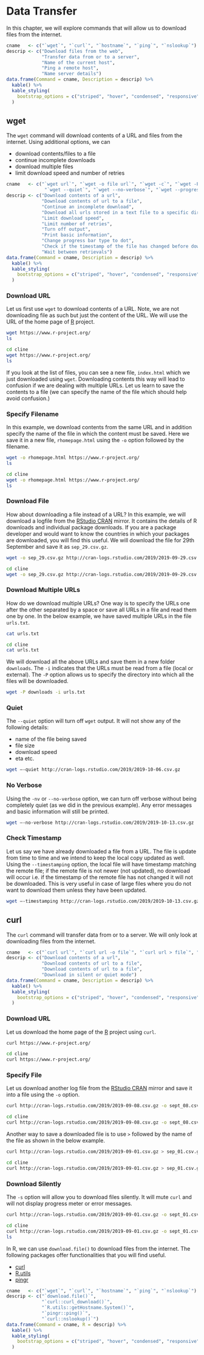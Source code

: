 # Data Transfer {#datatransfer}

In this chapter, we will explore commands that will allow us to download files 
from the internet.

```r
cname   <- c("`wget`", "`curl`", "`hostname`", "`ping`", "`nslookup`")
descrip <- c("Download files from the web",
             "Transfer data from or to a server",
             "Name of the current host",
             "Ping a remote host",
             "Name server details")
data.frame(Command = cname, Description = descrip) %>% 
  kable() %>% 
  kable_styling(
    bootstrap_options = c("striped", "hover", "condensed", "responsive")
  )
```

## wget

The `wget` command will download contents of a URL and files from the internet. 
Using additional options, we can

- download contents/files to a file
- continue incomplete downloads
- download multiple files 
- limit download speed and number of retries

```r
cname   <- c("`wget url`", "`wget -o file url`", "`wget -c`", "`wget -P folder_name -i urls.txt`", "`wget --limit-rate`", "`wget --tries`",
              "`wget --quiet`", "`wget --no-verbose`", "`wget --progress-dot`", "`wget --timestamping`", "`wget --wait`")
descrip <- c("Download contents of a url",
             "Download contents of url to a file",
             "Continue an incomplete download",
             "Download all urls stored in a text file to a specific directory",
             "Limit download speed", 
             "Limit number of retries",
             "Turn off output",
             "Print basic information",
             "Change progress bar type to dot",
             "Check if the timestamp of the file has changed before downloading",
             "Wait between retrievals")
data.frame(Command = cname, Description = descrip) %>% 
  kable() %>% 
  kable_styling(
    bootstrap_options = c("striped", "hover", "condensed", "responsive")
  )
```

### Download URL

Let us first use `wget` to download contents of a URL. Note, we are not downloading file as such but just the content of the URL. We will use the URL of the home page of [R](https://www.r-project.org/) project. 

```bash
wget https://www.r-project.org/
ls
```

```bash
cd cline
wget https://www.r-project.org/
ls
```

If you look at the list of files, you can see a new file, `index.html` which we just downloaded using `wget`. Downloading contents this way will lead to confusion if we are dealing with multiple URLs. Let us learn to save the contents to a file (we can specify the name of the file which should help avoid confusion.)

### Specify Filename

In this example, we download contents from the same URL and in addition specify the name of the file in which the content must be saved. Here we save it in a new file, `rhomepage.html` using the `-o` option followed by the filename.

```bash
wget -o rhomepage.html https://www.r-project.org/
ls
```

```bash
cd cline
wget -o rhomepage.html https://www.r-project.org/
ls
```

### Download File

How about downloading a file instead of a URL? In this example, we will download a logfile from the [RStudio CRAN](http://cran-logs.rstudio.com/) mirror. It contains the details of R downloads and individual package downloads. If you are a package developer and would want to know the countries in which your packages are downloaded, you will find this useful. We will download the file for 29th September and save it as `sep_29.csv.gz`.

```bash
wget -o sep_29.csv.gz http://cran-logs.rstudio.com/2019/2019-09-29.csv.gz
```

```bash
cd cline
wget -o sep_29.csv.gz http://cran-logs.rstudio.com/2019/2019-09-29.csv.gz
```

### Download Multiple URLs 

How do we download multiple URLs? One way is to specify the URLs one after the other separated by a space or save all URLs in a file and read them one by one. In the below example, we have saved multiple URLs in the file `urls.txt`. 

```bash
cat urls.txt
```

```bash
cd cline
cat urls.txt
```

We will download all the above URLs and save them in a new folder `downloads`. The `-i` indicates that the URLs must be read from a file (local or external). The `-P` option allows us to specify the directory into which all the files will be downloaded. 

```bash
wget -P downloads -i urls.txt     
```

### Quiet

The `--quiet` option will turn off `wget` output. It will not show any of the following details:

- name of the file being saved
- file size
- download speed
- eta etc.

```bash
wget –-quiet http://cran-logs.rstudio.com/2019/2019-10-06.csv.gz
```

### No Verbose

Using the `-nv` or `--no-verbose` option, we can turn off verbose without being completely quiet (as we did in the previous example). Any error messages and basic information will still be printed.

```bash
wget –-no-verbose http://cran-logs.rstudio.com/2019/2019-10-13.csv.gz    
```

### Check Timestamp

Let us say we have already downloaded a file from a URL. The file is update from time to time and we intend to keep the local copy updated as well. Using the `--timestamping` option, the local file will have timestamp matching the remote file; if the remote file is not newer (not updated), no download will occur i.e. if the timestamp of the remote file has not changed it will not be downloaded. This is very useful in case of large files where you do not want to download them unless they have been updated.

```bash
wget –-timestamping http://cran-logs.rstudio.com/2019/2019-10-13.csv.gz
```

## curl

The `curl` command will transfer data from or to a server. We will only look at
downloading files from the internet.

```r
cname   <- c("`curl url`", "`curl url -o file`", "`curl url > file`", "`curl -s`")
descrip <- c("Download contents of a url",
             "Download contents of url to a file",
             "Download contents of url to a file",
             "Download in silent or quiet mode")
data.frame(Command = cname, Description = descrip) %>% 
  kable() %>% 
  kable_styling(
    bootstrap_options = c("striped", "hover", "condensed", "responsive")
  )
```

### Download URL

Let us download the home page of the [R](https://www.r-project.org/) project using `curl`.

```bash
curl https://www.r-project.org/
```

```bash
cd cline
curl https://www.r-project.org/
```

### Specify File

Let us download another log file from the [RStudio CRAN](http://cran-logs.rstudio.com/) mirror and save it into a file using the `-o` option. 

```bash
curl http://cran-logs.rstudio.com/2019/2019-09-08.csv.gz -o sept_08.csv.gz 
```

```bash
cd cline
curl http://cran-logs.rstudio.com/2019/2019-09-08.csv.gz -o sept_08.csv.gz 
```

Another way to save a downloaded file is to use `>` followed by the name of the file as shown in the below example.

```bash
curl http://cran-logs.rstudio.com/2019/2019-09-01.csv.gz > sep_01.csv.gz
```

```bash
cd cline
curl http://cran-logs.rstudio.com/2019/2019-09-01.csv.gz > sep_01.csv.gz
```

### Download Silently

The `-s` option will allow you to download files silently. It will mute `curl` and will not display progress meter or error messages.

```bash
curl http://cran-logs.rstudio.com/2019/2019-09-01.csv.gz -o sept_01.csv.gz -s
```

```bash
cd cline
curl http://cran-logs.rstudio.com/2019/2019-09-01.csv.gz -o sept_01.csv.gz -s
ls
```

In R, we can use `download.file()` to download files from the internet. The following packages offer functionalities that you will find useful.

- [curl](https://cran.r-project.org/package=curl)
- [R.utils](https://cran.r-project.org/package=R.utils)
- [pingr](https://cran.r-project.org/package=pingr)

```r
cname   <- c("`wget`", "`curl`", "`hostname`", "`ping`", "`nslookup`")
descrip <- c("`download.file()`", 
             "`curl::curl_download()`",
             "`R.utils::getHostname.System()`",
             "`pingr::ping()`",
             "`curl::nslookup()`")
data.frame(Command = cname, R = descrip) %>% 
  kable() %>% 
  kable_styling(
    bootstrap_options = c("striped", "hover", "condensed", "responsive")
  )
```